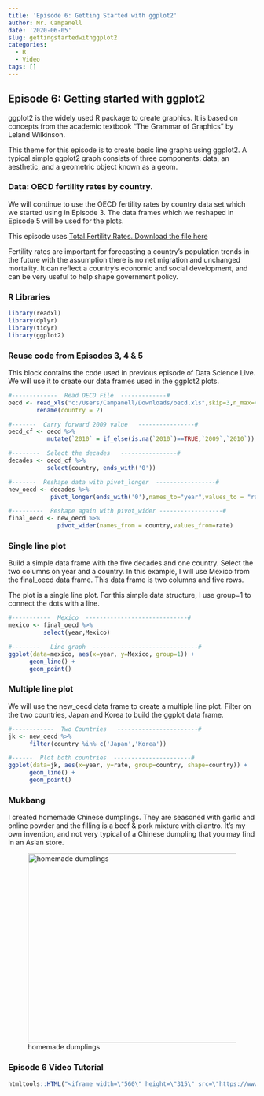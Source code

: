 ---
title: 'Episode 6: Getting Started with ggplot2'
author: Mr. Campanell
date: '2020-06-05'
slug: gettingstartedwithggplot2
categories:
  - R
  - Video
tags: []
---

## Episode 6: Getting started with ggplot2

ggplot2 is the widely used R package to create graphics.  It is based on concepts from the academic textbook "The Grammar of Graphics" by Leland Wilkinson.

This theme for this episode is to create basic line graphs using ggplot2.  A typical simple ggplot2 graph consists of three components: data, an aesthetic, and a geometric object known as a geom.


### Data: OECD fertility rates by country.

We will continue to use the OECD fertility rates by country data set which we started using in Episode 3.  The data frames which we reshaped in Episode 5 will be used for the plots.

This episode uses [Total Fertility Rates.  Download the file here](https://www.oecd-ilibrary.org/total-fertility-rates_5k4dpmzrg4nr.xls?itemId=%2Fcontent%2Fcomponent%2Ffactbook-2013-table9-en&mimeType=vnd.ms-excel) 

Fertility rates are important for forecasting a country's population trends in the future with the assumption there is no net migration and unchanged mortality.  It can reflect a country's economic and social development, and can be very useful to help shape government policy.

### R Libraries
```{r}
library(readxl)
library(dplyr)
library(tidyr)
library(ggplot2)
```

###  Reuse code from Episodes 3, 4 & 5

This block contains the code used in previous episode of Data Science Live.   We will  use it to create our data frames used in the ggplot2 plots.

```{r}

#-------------  Read OECD File  -------------#
oecd <- read_xls("c:/Users/Campanell/Downloads/oecd.xls",skip=3,n_max=42) %>%
        rename(country = 2)

#-------  Carry forward 2009 value   ----------------#
oecd_cf <- oecd %>%
           mutate(`2010` = if_else(is.na(`2010`)==TRUE,`2009`,`2010`))

#--------  Select the decades   ----------------#
decades <- oecd_cf %>%
           select(country, ends_with('0'))

#-------  Reshape data with pivot_longer  -----------------#
new_oecd <- decades %>%
            pivot_longer(ends_with('0'),names_to="year",values_to = "rate")

#---------  Reshape again with pivot_wider ------------------#
final_oecd <- new_oecd %>%
              pivot_wider(names_from = country,values_from=rate)

```

### Single line plot

Build a simple data frame with the five decades and one country.  Select the two columns on year and a country.   In this example, I will use Mexico from the final_oecd data frame.   This data frame is two columns and five rows.

The plot is a single line plot.   For this simple data structure, I use group=1 to connect the dots with a line.

```{r}
#-----------  Mexico  -----------------------------#
mexico <- final_oecd %>%
          select(year,Mexico)

#--------   Line graph  ------------------------------#
ggplot(data=mexico, aes(x=year, y=Mexico, group=1)) +
      geom_line() +
      geom_point()
```

###  Multiple line plot

We will use the new_oecd data frame to create a multiple line plot.   Filter on the two countries, Japan and Korea to build the ggplot data frame.   

```{r}
#------------  Two Countries   -----------------------#
jk <- new_oecd %>%
      filter(country %in% c('Japan','Korea'))

#------  Plot both countries  ----------------------#
ggplot(data=jk, aes(x=year, y=rate, group=country, shape=country)) +
      geom_line() +
      geom_point() 
```


### Mukbang

I created homemade Chinese dumplings.   They are seasoned with garlic and online powder and the filling is a beef & pork mixture with cilantro.  It's my own invention, and not very typical of a Chinese dumpling that you may find in an Asian store.

![homemade dumplings](/post/2020-06-05-episode-6-getting-started-with-ggplot2_files/homemade_dumplings.jpg){width=512px height=384px}

### Episode 6 Video Tutorial

```{r}
htmltools::HTML("<iframe width=\"560\" height=\"315\" src=\"https://www.youtube.com/embed/QqOviIsjc2Q\" frameborder=\"0\" allow=\"accelerometer; autoplay; encrypted-media; gyroscope; picture-in-picture\" allowfullscreen></iframe>")
```
